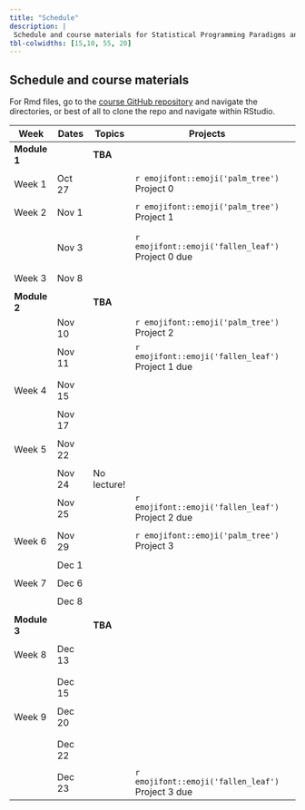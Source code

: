 ```yaml
---
title: "Schedule"
description: |
 Schedule and course materials for Statistical Programming Paradigms and Workflows (JHSPH Biostatistics 140.840 Fall 2022).
tbl-colwidths: [15,10, 55, 20]
---
```


## Schedule and course materials

For Rmd files, go to the [course GitHub repository](https://github.com/stephaniehicks/jhustatprogramming2022) and navigate the directories, or best of all to clone the repo and navigate within RStudio.

::: column-page
| Week         | Dates   | Topics | Projects  |
|---|---|---|---|---|
| **Module 1** | | **TBA**  | |
| | | |
| Week 1       | Oct 27  |  | `r emojifont::emoji('palm_tree')` Project 0 |
| | | | |
| Week 2 | Nov 1  |  | `r emojifont::emoji('palm_tree')` Project 1 |
| | | | | 
| | | |
| | Nov 3  |  | `r emojifont::emoji('fallen_leaf')` Project 0 due  |
| | |  | | 
| | | |
| Week 3       | Nov 8 |   | | 
| | | |
| **Module 2** |         | **TBA** | |                              | | | |
| | Nov 10 |  | `r emojifont::emoji('palm_tree')` Project 2  |
| | Nov 11 |  | `r emojifont::emoji('fallen_leaf')` Project 1 due  | 
| | | |
| Week 4 | Nov 15 |   | | 
| | | |
| | Nov 17 |  | | 
| | | |
| Week 5   | Nov 22 |   | | 
| | | |
| |  Nov 24 |  No lecture! | | 
| | Nov 25 | | `r emojifont::emoji('fallen_leaf')` Project 2 due |
| | | |
| Week 6 | Nov 29 |   | `r emojifont::emoji('palm_tree')` Project 3  |
| | | |
| | Dec 1  |  | |
| | | |
| Week 7 | Dec 6  |  | | 
| | | |
| | Dec 8  |  | | 
| | | |
| **Module 3** |  | **TBA**  | | 
| | | |
| Week 8       | Dec 13  |  | | 
|      |  |  | | 
| | | |
| | Dec 15  |   | | 
| | | |
| Week 9       | Dec 20  |  | | 
|      |  |  | | 
| | | |
| | Dec 22  |   | | 
| | | |
| | Dec 23  | | `r emojifont::emoji('fallen_leaf')` Project 3 due  |
:::
